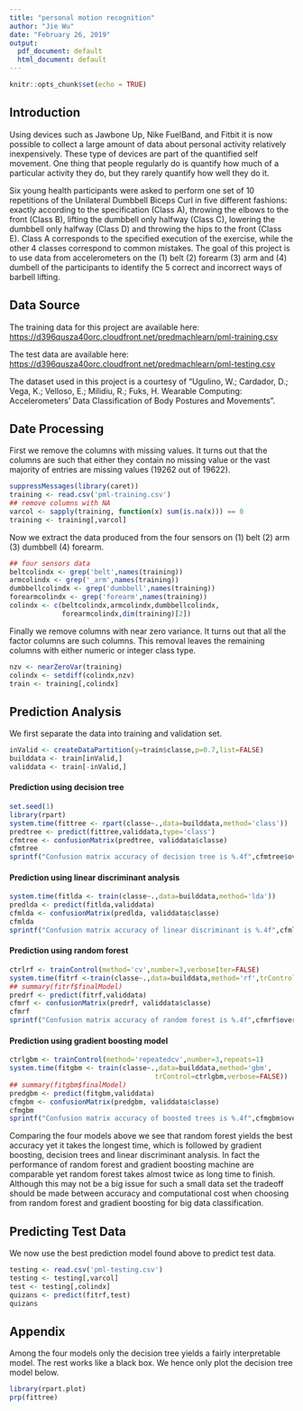 ```yaml
---
title: "personal motion recognition"
author: "Jie Wu"
date: "February 26, 2019"
output:
  pdf_document: default
  html_document: default
---
```


```r
knitr::opts_chunk$set(echo = TRUE)
```

## Introduction
Using devices such as Jawbone Up, Nike FuelBand, and Fitbit it is now possible to collect a large amount of data about personal activity relatively inexpensively. These type of devices are part of the quantified self movement. One thing that people regularly do is quantify how much of a particular activity they do, but they rarely quantify how well they do it.

Six young health participants were asked to perform one set of 10 repetitions of the Unilateral Dumbbell Biceps Curl in five different fashions: exactly according to the specification (Class A), throwing the elbows to the front (Class B), lifting the dumbbell only halfway (Class C), lowering the dumbbell only halfway (Class D) and throwing the hips to the front (Class E). Class A corresponds to the specified execution of the exercise, while the other 4 classes correspond to common mistakes. The goal of this project is to use data from accelerometers on the (1) belt (2) forearm (3) arm and (4) dumbell of the participants to identify the 5 correct and incorrect ways of barbell lifting.



## Data Source
The training data for this project are available here:
<https://d396qusza40orc.cloudfront.net/predmachlearn/pml-training.csv>

The test data are available here:
<https://d396qusza40orc.cloudfront.net/predmachlearn/pml-testing.csv>

The dataset used in this project is a courtesy of "Ugulino, W.; Cardador, D.; Vega, K.; Velloso, E.; Milidiu, R.; Fuks, H. Wearable Computing: Accelerometers' Data Classification of Body Postures and Movements".



## Date Processing
First we remove the columns with missing values. It turns out that the columns are such that either they contain no missing value or the vast majority of entries are missing values (19262 out of 19622).
```r
suppressMessages(library(caret))
training <- read.csv('pml-training.csv')
## remove columns with NA
varcol <- sapply(training, function(x) sum(is.na(x))) == 0
training <- training[,varcol]
```

Now we extract the data produced from the four sensors on (1) belt (2) arm (3) dumbbell (4) forearm.
```r
## four sensors data
beltcolindx <- grep('belt',names(training))
armcolindx <- grep('_arm',names(training))
dumbbellcolindx <- grep('dumbbell',names(training))
forearmcolindx <- grep('forearm',names(training))
colindx <- c(beltcolindx,armcolindx,dumbbellcolindx,
             forearmcolindx,dim(training)[2])
```

Finally we remove columns with near zero variance. It turns out that all the factor columns are such columns. This removal leaves the remaining columns with either numeric or integer class type.
```r
nzv <- nearZeroVar(training)
colindx <- setdiff(colindx,nzv)
train <- training[,colindx]
```

## Prediction Analysis
We first separate the data into training and validation set.
```r
inValid <- createDataPartition(y=train$classe,p=0.7,list=FALSE)
builddata <- train[inValid,]
validdata <- train[-inValid,]
```

#### Prediction using decision tree
```r
set.seed(1)
library(rpart)
system.time(fittree <- rpart(classe~.,data=builddata,method='class'))
predtree <- predict(fittree,validdata,type='class')
cfmtree <- confusionMatrix(predtree, validdata$classe)
cfmtree
sprintf("Confusion matrix accuracy of decision tree is %.4f",cfmtree$overall[1])
```

#### Prediction using linear discriminant analysis
```r
system.time(fitlda <- train(classe~.,data=builddata,method='lda'))
predlda <- predict(fitlda,validdata)
cfmlda <- confusionMatrix(predlda, validdata$classe)
cfmlda
sprintf("Confusion matrix accuracy of linear discriminant is %.4f",cfmlda$overall[1])
```

#### Prediction using random forest
```r
ctrlrf <- trainControl(method='cv',number=3,verboseIter=FALSE)
system.time(fitrf <-train(classe~.,data=builddata,method='rf',trControl=ctrlrf))
## summary(fitrf$finalModel)
predrf <- predict(fitrf,validdata)
cfmrf <- confusionMatrix(predrf, validdata$classe)
cfmrf
sprintf("Confusion matrix accuracy of random forest is %.4f",cfmrf$overall[1])
```

#### Prediction using gradient boosting model
```r
ctrlgbm <- trainControl(method='repeatedcv',number=3,repeats=1)
system.time(fitgbm <- train(classe~.,data=builddata,method='gbm',
                                    trControl=ctrlgbm,verbose=FALSE))
## summary(fitgbm$finalModel)
predgbm <- predict(fitgbm,validdata)
cfmgbm <- confusionMatrix(predgbm, validdata$classe)
cfmgbm
sprintf("Confusion matrix accuracy of boosted trees is %.4f",cfmgbm$overall[1])
```

Comparing the four models above we see that random forest yields the best accuracy yet it takes the longest time, which is followed by gradient boosting, decision trees and linear discriminant analysis. In fact the performance of random forest and gradient boosting machine are comparable yet random forest takes almost twice as long time to finish. Although this may not be a big issue for such a small data set the tradeoff should be made between accuracy and computational cost when choosing from random forest and gradient boosting for big data classification.



## Predicting Test Data
We now use the best prediction model found above to predict test data.
```r
testing <- read.csv('pml-testing.csv')
testing <- testing[,varcol]
test <- testing[,colindx]
quizans <- predict(fitrf,test)
quizans
```



## Appendix
Among the four models only the decision tree yields a fairly interpretable model. The rest works like a black box. We hence only plot the decision tree model below.
```r
library(rpart.plot)
prp(fittree)
```